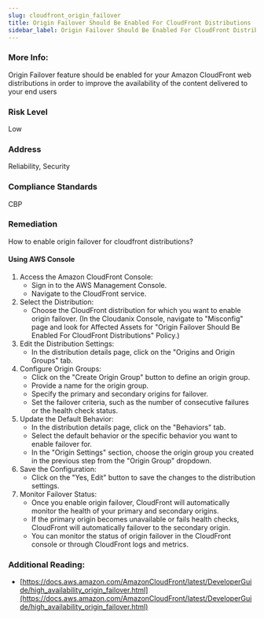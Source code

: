 ```yaml
---
slug: cloudfront_origin_failover
title: Origin Failover Should Be Enabled For CloudFront Distributions
sidebar_label: Origin Failover Should Be Enabled For CloudFront Distributions
---
```


### More Info:

Origin Failover feature should be enabled for your Amazon CloudFront web distributions in order to improve the availability of the content delivered to your end users

### Risk Level

Low

### Address

Reliability, Security

### Compliance Standards

CBP

### Remediation

How to enable origin failover for cloudfront distributions?

#### Using AWS Console

1. Access the Amazon CloudFront Console:
   - Sign in to the AWS Management Console.
   - Navigate to the CloudFront service.
2. Select the Distribution:
   - Choose the CloudFront distribution for which you want to enable origin failover.
     (In the Cloudanix Console, navigate to "Misconfig" page and look for Affected Assets for "Origin Failover Should Be Enabled For CloudFront Distributions" Policy.)
3. Edit the Distribution Settings:
   - In the distribution details page, click on the "Origins and Origin Groups" tab.
4. Configure Origin Groups:
   - Click on the "Create Origin Group" button to define an origin group.
   - Provide a name for the origin group.
   - Specify the primary and secondary origins for failover.
   - Set the failover criteria, such as the number of consecutive failures or the health check status.
5. Update the Default Behavior:
   - In the distribution details page, click on the "Behaviors" tab.
   - Select the default behavior or the specific behavior you want to enable failover for.
   - In the "Origin Settings" section, choose the origin group you created in the previous step from the "Origin Group" dropdown.
6. Save the Configuration:
   - Click on the "Yes, Edit" button to save the changes to the distribution settings.
7. Monitor Failover Status:
   - Once you enable origin failover, CloudFront will automatically monitor the health of your primary and secondary origins.
   - If the primary origin becomes unavailable or fails health checks, CloudFront will automatically failover to the secondary origin.
   - You can monitor the status of origin failover in the CloudFront console or through CloudFront logs and metrics.

### Additional Reading:

- [https://docs.aws.amazon.com/AmazonCloudFront/latest/DeveloperGuide/high_availability_origin_failover.html](https://docs.aws.amazon.com/AmazonCloudFront/latest/DeveloperGuide/high_availability_origin_failover.html) 

